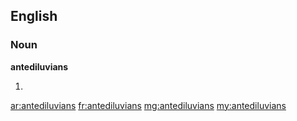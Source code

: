 ==English==

===Noun===
'''antediluvians'''

# {{plural of|antediluvian}}

[[ar:antediluvians]]
[[fr:antediluvians]]
[[mg:antediluvians]]
[[my:antediluvians]]